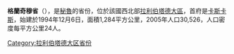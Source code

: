 '''格蘭奇穆省'''（{{lang-es|Provincia de Gran Chimú}}），是[[秘魯|秘魯]]的省份，位於該國西北部[[拉利伯塔德大區|拉利伯塔德大區]]，首府是[[卡斯卡斯|卡斯卡斯]]，始建於1994年12月6日，面積1,284平方公里，2005年人口30,526，人口密度每平方公里24人。

{{coord|7|28|48|S|78|49|12|W|type:adm2nd_source:itwiki|display=title}}

{{秘魯省份|state=collapsed}}
{{秘鲁行政区划小作品}}
[[Category:拉利伯塔德大区省份|Category:拉利伯塔德大区省份]]